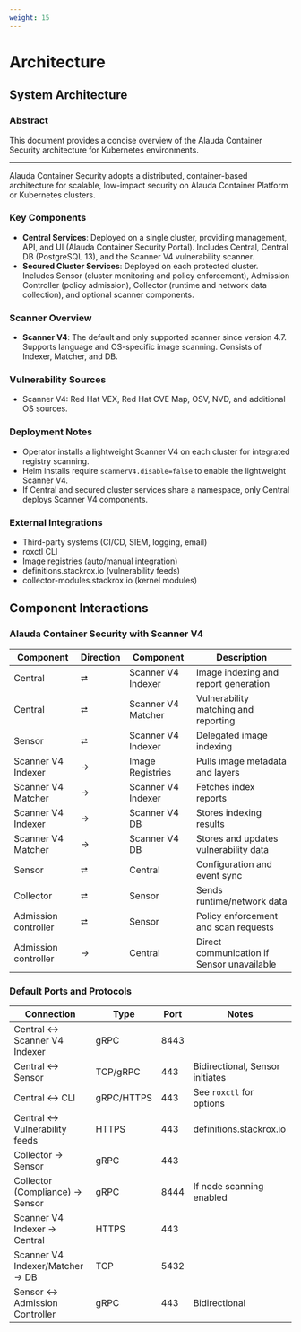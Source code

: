 ```yaml
---
weight: 15
---
```


# Architecture

## System Architecture

### Abstract

This document provides a concise overview of the Alauda Container Security architecture for Kubernetes environments.

---

Alauda Container Security adopts a distributed, container-based architecture for scalable, low-impact security on Alauda Container Platform or Kubernetes clusters.

### Key Components

- **Central Services**: Deployed on a single cluster, providing management, API, and UI (Alauda Container Security Portal). Includes Central, Central DB (PostgreSQL 13), and the Scanner V4 vulnerability scanner.
- **Secured Cluster Services**: Deployed on each protected cluster. Includes Sensor (cluster monitoring and policy enforcement), Admission Controller (policy admission), Collector (runtime and network data collection), and optional scanner components.

### Scanner Overview

- **Scanner V4**: The default and only supported scanner since version 4.7. Supports language and OS-specific image scanning. Consists of Indexer, Matcher, and DB.

### Vulnerability Sources

- Scanner V4: Red Hat VEX, Red Hat CVE Map, OSV, NVD, and additional OS sources.

### Deployment Notes

- Operator installs a lightweight Scanner V4 on each cluster for integrated registry scanning.
- Helm installs require `scannerV4.disable=false` to enable the lightweight Scanner V4.
- If Central and secured cluster services share a namespace, only Central deploys Scanner V4 components.

### External Integrations

- Third-party systems (CI/CD, SIEM, logging, email)
- roxctl CLI
- Image registries (auto/manual integration)
- definitions.stackrox.io (vulnerability feeds)
- collector-modules.stackrox.io (kernel modules)

## Component Interactions

### Alauda Container Security with Scanner V4

| Component         | Direction | Component             | Description                                      |
|-------------------|-----------|-----------------------|--------------------------------------------------|
| Central           | ⮂         | Scanner V4 Indexer    | Image indexing and report generation             |
| Central           | ⮂         | Scanner V4 Matcher    | Vulnerability matching and reporting             |
| Sensor            | ⮂         | Scanner V4 Indexer    | Delegated image indexing                         |
| Scanner V4 Indexer| →         | Image Registries      | Pulls image metadata and layers                  |
| Scanner V4 Matcher| →         | Scanner V4 Indexer    | Fetches index reports                            |
| Scanner V4 Indexer| →         | Scanner V4 DB         | Stores indexing results                          |
| Scanner V4 Matcher| →         | Scanner V4 DB         | Stores and updates vulnerability data            |
| Sensor            | ⮂         | Central               | Configuration and event sync                     |
| Collector         | ⮂         | Sensor                | Sends runtime/network data                       |
| Admission controller | ⮂      | Sensor                | Policy enforcement and scan requests             |
| Admission controller | →      | Central               | Direct communication if Sensor unavailable       |

### Default Ports and Protocols

| Connection                        | Type         | Port  | Notes                                           |
|------------------------------------|--------------|-------|-------------------------------------------------|
| Central ↔ Scanner V4 Indexer       | gRPC         | 8443  |                                                 |
| Central ↔ Sensor                   | TCP/gRPC     | 443   | Bidirectional, Sensor initiates                  |
| Central ↔ CLI                      | gRPC/HTTPS   | 443   | See `roxctl` for options                        |
| Central ↔ Vulnerability feeds      | HTTPS        | 443   | definitions.stackrox.io                          |
| Collector → Sensor                 | gRPC         | 443   |                                                 |
| Collector (Compliance) → Sensor    | gRPC         | 8444  | If node scanning enabled                         |
| Scanner V4 Indexer → Central       | HTTPS        | 443   |                                                 |
| Scanner V4 Indexer/Matcher → DB    | TCP          | 5432  |                                                 |
| Sensor ↔ Admission Controller      | gRPC         | 443   | Bidirectional                                   |
